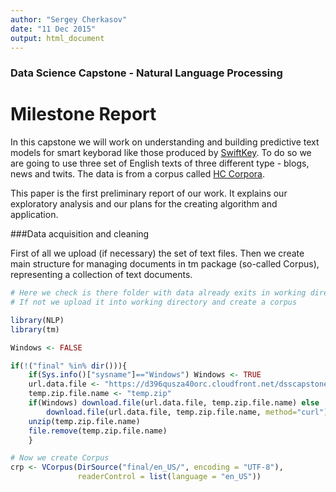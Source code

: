 ```yaml
---
author: "Sergey Cherkasov"
date: "11 Dec 2015"
output: html_document
---
```

### Data Science Capstone - Natural Language Processing
# Milestone Report

In this capstone we will work on understanding and building predictive text models for smart keyborad like those produced by [SwiftKey](https://swiftkey.com/en). To do so we are going to use three set of English texts of three different type - blogs, news and twits. The data is from a corpus called [HC Corpora](www.corpora.heliohost.org).

This paper is the first preliminary report of our work. It explains our exploratory analysis and our plans for the creating algorithm and application.

###Data acquisition and cleaning

First of all we upload (if necessary) the set of text files. Then we create main structure for managing documents in tm package (so-called Corpus), representing a collection of text documents. 

``` r
# Here we check is there folder with data already exits in working directory. 
# If not we upload it into working directory and create a corpus

library(NLP)
library(tm)

Windows <- FALSE

if(!("final" %in% dir())){
    if(Sys.info()["sysname"]=="Windows") Windows <- TRUE
    url.data.file <- "https://d396qusza40orc.cloudfront.net/dsscapstone/dataset/Coursera-SwiftKey.zip"
    temp.zip.file.name <- "temp.zip"
    if(Windows) download.file(url.data.file, temp.zip.file.name) else
        download.file(url.data.file, temp.zip.file.name, method="curl")
    unzip(temp.zip.file.name)
    file.remove(temp.zip.file.name)
    }

# Now we create Corpus
crp <- VCorpus(DirSource("final/en_US/", encoding = "UTF-8"),
               readerControl = list(language = "en_US"))
```

